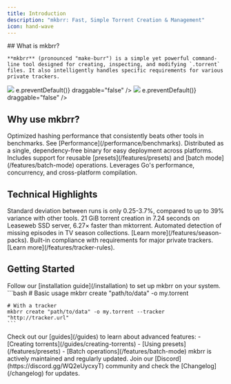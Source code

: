 ```yaml
---
title: Introduction
description: "mkbrr: Fast, Simple Torrent Creation & Management"
icon: hand-wave
---
```


<div style={{ display: 'flex', alignItems: 'flex-start', gap: '1rem', marginTop: '-2rem' }}>
  <div style={{ flex: '1 1 0%' }}>
    ## What is mkbrr?

    **mkbrr** (pronounced "make-burr") is a simple yet powerful command-line tool designed for creating, inspecting, and modifying `.torrent` files. It also intelligently handles specific requirements for various private trackers.

  </div>
  <div style={{ flex: '0 0 auto' }}>
    <img noZoom className="block h-48 dark:hidden" src="/images/mkbrr-light.png" onContextMenu={(e) => e.preventDefault()} draggable="false" />
    <img noZoom className="hidden h-48 dark:block" src="/images/mkbrr-dark.png" onContextMenu={(e) => e.preventDefault()} draggable="false" />
  </div>
</div>

## Why use mkbrr?

<CardGroup cols={2}>
  <Card title="Blazing Fast" icon="rabbit-running">
    Optimized hashing performance that consistently beats other tools in benchmarks. See [Performance](/performance/benchmarks).
  </Card>
  <Card title="Portable" icon="box-archive">
    Distributed as a single, dependency-free binary for easy deployment across platforms.
  </Card>
  <Card title="Smart Features" icon="lightbulb">
    Includes support for reusable [presets](/features/presets) and [batch mode](/features/batch-mode) operations.
  </Card>
  <Card title="Built with Go" icon="golang">
    Leverages Go's performance, concurrency, and cross-platform compilation.
  </Card>
</CardGroup>

## Technical Highlights

<CardGroup cols={2}>
  <Card title="Consistent Performance" icon="gauge">
    Standard deviation between runs is only 0.25-3.7%, compared to up to 39% variance with other tools.
  </Card>
  <Card title="High-Speed Processing" icon="rocket">
    21 GiB torrent creation in 7.24 seconds on Leaseweb SSD server, 6.27× faster than mktorrent.
  </Card>
  <Card title="Season Pack Analysis" icon="tv-retro">
    Automated detection of missing episodes in TV season collections. [Learn more](/features/season-packs).
  </Card>
  <Card title="Tracker Rule Enforcement" icon="shield">
    Built-in compliance with requirements for major private trackers. [Learn more](/features/tracker-rules).
  </Card>
</CardGroup>

## Getting Started

<Steps>
  <Step title="Install mkbrr" icon="download">
    Follow our [installation guide](/installation) to set up mkbrr on your system.
  </Step>
  
  <Step title="Create Your First Torrent" icon="wand-magic-sparkles">
    ```bash
    # Basic usage
    mkbrr create "path/to/data" -o my.torrent
    
    # With a tracker
    mkbrr create "path/to/data" -o my.torrent --tracker "http://tracker.url"
    ```
  </Step>
  
  <Step title="Learn More" icon="book">
    Check out our [guides](/guides) to learn about advanced features:
    - [Creating torrents](/guides/creating-torrents)
    - [Using presets](/features/presets)
    - [Batch operations](/features/batch-mode)
  </Step>
</Steps>

<Note>
  mkbrr is actively maintained and regularly updated. Join our [Discord](https://discord.gg/WQ2eUycxyT) community and check the [Changelog](/changelog) for updates.
</Note>
